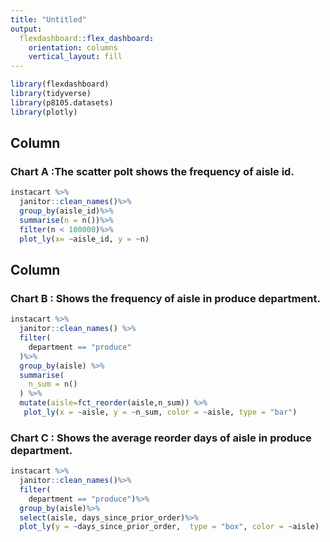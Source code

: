 ```yaml
---
title: "Untitled"
output: 
  flexdashboard::flex_dashboard:
    orientation: columns
    vertical_layout: fill
---
```


```r
library(flexdashboard)
library(tidyverse)
library(p8105.datasets)
library(plotly)
```

Column {data-width=650}
-----------------------------------------------------------------------

### Chart A :The scatter polt shows the frequency of aisle id.

```r
instacart %>%
  janitor::clean_names()%>%
  group_by(aisle_id)%>%
  summarise(n = n())%>%
  filter(n < 100000)%>%
  plot_ly(x= ~aisle_id, y = ~n)
```

Column {data-width=350}
-----------------------------------------------------------------------

### Chart B : Shows the frequency of aisle in produce department.

```r
instacart %>%
  janitor::clean_names() %>%
  filter(
    department == "produce"
  )%>%
  group_by(aisle) %>%
  summarise(
    n_sum = n()
  ) %>%
  mutate(aisle=fct_reorder(aisle,n_sum)) %>%
   plot_ly(x = ~aisle, y = ~n_sum, color = ~aisle, type = "bar")
```

### Chart C : Shows the average reorder days of aisle in produce department.

```r
instacart %>%
  janitor::clean_names()%>%
  filter(
    department == "produce")%>%
  group_by(aisle)%>%
  select(aisle, days_since_prior_order)%>%
  plot_ly(y = ~days_since_prior_order,  type = "box", color = ~aisle)
```

